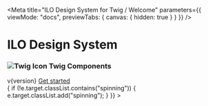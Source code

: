 
<Meta
  title="ILO Design System for Twig / Welcome"
  parameters={{ viewMode: "docs", previewTabs: { canvas: { hidden: true } } }}
/>

<div className="welcome">
  <h1 className="welcome--title">ILO Design System</h1>
  <h3 className="welcome--subtitle">
    <img src="images/twig.svg" alt="Twig Icon" />
    <span className="welcome--subtitle">Twig Components</span>
  </h3>
  <span className="welcome--version">v{version}</span>
  <a
    className="ilo--button ilo--button__small ilo--button__primary optionalclass"
    href="/?path=/docs/get-started-introduction--docs"
    target="true"
    rel="noopener noreferrer"
  >
    <span className="link__label">Get started</span>
  </a>
</div>
<div className="triangles">
  <div
    className="triangle triangle1"
    onMouseOver={(e) => {
      if (!e.target.classList.contains("spinning")) {
        e.target.classList.add("spinning");
      }
    }}
  ></div>
  <div className="triangle triangle2"></div>
  <div className="triangle triangle3"></div>
</div>
